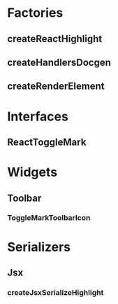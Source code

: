 
<Meta title="Marks/Highlight/Docs" />

# Factories

## createReactHighlight

<ArgsTable of={createReactHighlight} />

## createHandlersDocgen

<ArgsTable of={createHandlersDocgen} />

## createRenderElement

<ArgsTable of={createRenderLeafDocgen} />

# Interfaces

## ReactToggleMark

<ArgsTable of={ReactToggleMarkDocgen} />

# Widgets

## Toolbar

### ToggleMarkToolbarIcon

<ArgsTable of={ToggleMarkToolbarIcon} />

# Serializers

## Jsx

### createJsxSerializeHighlight

<ArgsTable of={createJsxSerializeHighlight} />
